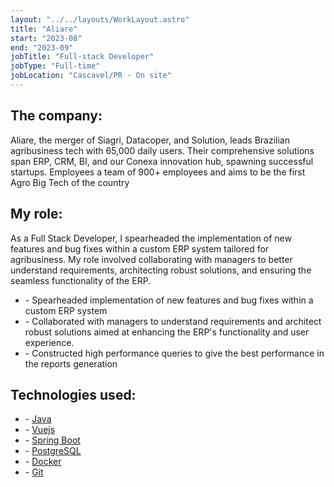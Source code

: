 ```yaml
---
layout: "../../layouts/WorkLayout.astro"
title: "Aliare"
start: "2023-08"
end: "2023-09"
jobTitle: "Full-stack Developer"
jobType: "Full-time"
jobLocation: "Cascavel/PR - On site"
---
```


## **The company:**

Aliare, the merger of Siagri, Datacoper, and Solution, leads Brazilian agribusiness tech with 65,000 daily users. Their comprehensive solutions span ERP, CRM, BI, and our Conexa innovation hub, spawning successful startups. Employees a team of 900+ employees and aims to be the first Agro Big Tech of the country

## **My role:**

As a Full Stack Developer, I spearheaded the implementation of new features and bug fixes within a custom ERP system tailored for agribusiness. My role involved collaborating with managers to better understand requirements, architecting robust solutions, and ensuring the seamless functionality of the ERP.

- \- Spearheaded implementation of new features and bug fixes within a custom ERP system
- \- Collaborated with managers to understand requirements and architect robust solutions aimed at enhancing the ERP's functionality and user experience.
- \- Constructed high performance queries to give the best performance in the reports generation

## **Technologies used:**

- \- [Java](https://www.java.com/en/)
- \- [Vuejs](https://vuejs.org/)
- \- [Spring Boot](https://spring.io/projects/spring-boot/)
- \- [PostgreSQL](https://www.postgresql.org/)
- \- [Docker](https://www.docker.com/)
- \- [Git](https://git-scm.com/)
